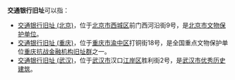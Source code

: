 '''交通银行旧址'''可以指：

* [[交通银行旧址_(北京)|交通银行旧址 (北京)]]，位于[[北京市|北京市]][[西城区|西城区]]前门西河沿街9号，是[[北京市文物保护单位|北京市文物保护单位]]。
* [[交通银行旧址_(重庆)|交通银行旧址 (重庆)]]，位于[[重庆市|重庆市]][[渝中区|渝中区]]打铜街18号，是全国重点文物保护单位[[重庆抗战金融机构旧址群|重庆抗战金融机构旧址群]]之一。
* [[交通银行旧址_(武汉)|交通银行旧址 (武汉)]]，位于[[武汉市|武汉市]]汉口[[江岸区|江岸区]]胜利街2号，是[[武汉市优秀历史建筑|武汉市优秀历史建筑]]。

{{Disambig|J|cat=六字建筑物消歧义}}